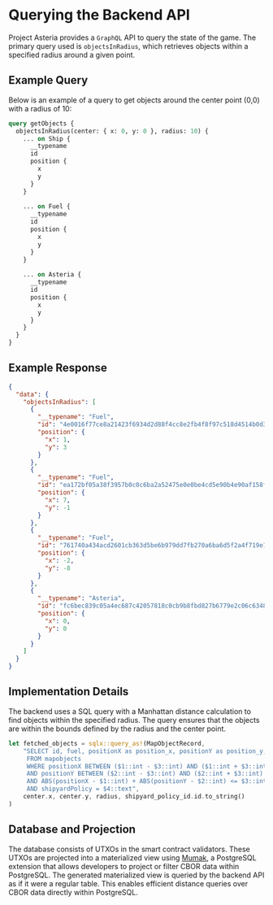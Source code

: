 # Querying the Backend API

Project Asteria provides a `GraphQL` API to query the state of the game. The primary query used is `objectsInRadius`, which retrieves objects within a specified radius around a given point.

## Example Query

Below is an example of a query to get objects around the center point (0,0) with a radius of 10:

```graphql
query getObjects {
  objectsInRadius(center: { x: 0, y: 0 }, radius: 10) {
    ... on Ship {
      __typename
      id
      position {
        x
        y
      }
    }
    
    ... on Fuel {
      __typename
      id
      position {
        x
        y
      }
    }
    
    ... on Asteria {
      __typename
      id
      position {
        x
        y
      }
    }
  }
}
```

## Example Response

```json
{
  "data": {
    "objectsInRadius": [
      {
        "__typename": "Fuel",
        "id": "4e0016f77ce8a21423f6934d2d88f4cc8e2fb4f8f97c518d4514b0d3a2924f35#0",
        "position": {
          "x": 1,
          "y": 3
        }
      },
      {
        "__typename": "Fuel",
        "id": "ea172bf05a38f3957b0c0c6ba2a52475e0e0be4cd5e90b4e90af158f7fde3b2b#0",
        "position": {
          "x": 7,
          "y": -1
        }
      },
      {
        "__typename": "Fuel",
        "id": "761740a434acd2601cb363d5be6b979dd7fb270a6ba6d5f2a4f719e15bec693a#0",
        "position": {
          "x": -2,
          "y": -8
        }
      },
      {
        "__typename": "Asteria",
        "id": "fc6bec839c05a4ec687c42057818c0cb9b8fbd827b6779e2c06c63487439f95a#1",
        "position": {
          "x": 0,
          "y": 0
        }
      }
    ]
  }
}
```

## Implementation Details

The backend uses a SQL query with a Manhattan distance calculation to find objects within the specified radius. The query ensures that the objects are within the bounds defined by the radius and the center point.

```rs
let fetched_objects = sqlx::query_as!(MapObjectRecord,
    "SELECT id, fuel, positionX as position_x, positionY as position_y, shipyardPolicy as policy_id, shipTokenName as token_name, pilotTokenName as pilot_name, class, totalRewards as total_rewards
     FROM mapobjects
     WHERE positionX BETWEEN ($1::int - $3::int) AND ($1::int + $3::int)
     AND positionY BETWEEN ($2::int - $3::int) AND ($2::int + $3::int)
     AND ABS(positionX - $1::int) + ABS(positionY - $2::int) <= $3::int
     AND shipyardPolicy = $4::text",
    center.x, center.y, radius, shipyard_policy_id.id.to_string()
)
```

## Database and Projection

The database consists of UTXOs in the smart contract validators. These UTXOs are projected into a materialized view using [Mumak](https://github.com/txpipe/mumak), a PostgreSQL extension that allows developers to project or filter CBOR data within PostgreSQL. The generated materialized view is queried by the backend API as if it were a regular table. This enables efficient distance queries over CBOR data directly within PostgreSQL.